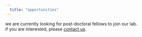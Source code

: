 ```yaml
---
  title: "opportunities"
---
```

  
<!-- ### interested in joining makLab? -->

we are currently looking for post-doctoral fellows to join our lab. <br>
if you are interested, please [contact us](mailto:mk3961@cumc.columbia.edu).

  